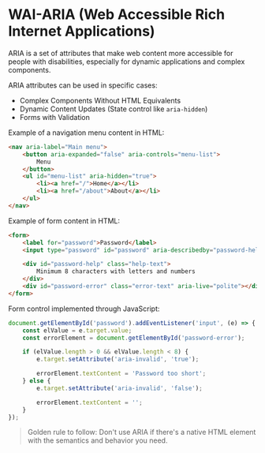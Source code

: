 
WAI-ARIA (Web Accessible Rich Internet Applications)
=========

ARIA is a set of attributes that make web content more accessible for people with disabilities, especially for dynamic applications and complex components.

ARIA attributes can be used in specific cases:

- Complex Components Without HTML Equivalents
- Dynamic Content Updates (State control like `aria-hidden`)
- Forms with Validation

Example of a navigation menu content in HTML:

```html
<nav aria-label="Main menu">
    <button aria-expanded="false" aria-controls="menu-list">
        Menu
    </button>
    <ul id="menu-list" aria-hidden="true">
        <li><a href="/">Home</a></li>
        <li><a href="/about">About</a></li>
    </ul>
</nav>
```

Example of form content in HTML:

```html
<form>
    <label for="password">Password</label>
    <input type="password" id="password" aria-describedby="password-help password-error" aria-invalid="false">

    <div id="password-help" class="help-text">
        Minimum 8 characters with letters and numbers
    </div>
    <div id="password-error" class="error-text" aria-live="polite"></div>
</form>
```

Form control implemented through JavaScript:

```javascript
document.getElementById('password').addEventListener('input', (e) => {
    const elValue = e.target.value;
    const errorElement = document.getElementById('password-error');

    if (elValue.length > 0 && elValue.length < 8) {
        e.target.setAttribute('aria-invalid', 'true');

        errorElement.textContent = 'Password too short';
    } else {
        e.target.setAttribute('aria-invalid', 'false');

        errorElement.textContent = '';
    }
});
```

> Golden rule to follow: Don't use ARIA if there's a native HTML element with the semantics and behavior you need.

<Footer previous={{title: 'semantic', href: 'semantic'}} next={{title: 'modern_layouts', href: 'modern-layouts'}} />